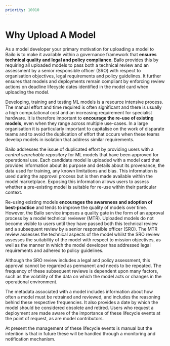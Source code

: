 ```yaml
---
priority: 10010
---
```



# Why Upload A Model

As a model developer your primary motivation for uploading a model to Bailo is to make it available within a governance
framework that **ensures technical quality and legal and policy compliance**. Bailo provides this by requiring all
uploaded models to pass both a technical review and an assessment by a senior responsible officer (SRO) with respect to
organisation objectives, legal requirements and policy guidelines. It further ensures that models and deployments remain
compliant by enforcing review actions on deadline lifecycle dates identified in the model card when uploading the model.

Developing, training and testing ML models is a resource intensive process. The manual effort and time required is often
significant and there is usually a high computational cost and an increasing requirement for specialist hardware. It is
therefore important to **encourage the re-use of existing models**, even when they range across multiple use-cases. In a
large organisation it is particularly important to capitalise on the work of disparate teams and to avoid the
duplication of effort that occurs when these teams develop models in isolation that address similar requirements.

Bailo addresses the issue of duplicated effort by providing users with a _central searchable repository_ for ML models
that have been approved for operational use. Each candidate model is uploaded with a model card that provides
information about its purpose and details about its provenance, the data used for training, any known limitations and
bias. This information is used during the approval process but is then made available within the model marketplace.
Exposing this information allows users to assess whether a pre-existing model is suitable for re-use within their
particular context.

Re-using existing models **encourages the awareness and adoption of best-practice** and tends to improve the quality of
models over time. However, the Bailo service imposes a quality gate in the form of an approval process by a model
technical reviewer (MTR). Uploaded models do not become visible to users until they have passed both this technical
review and a subsequent review by a senior responsible officer (SRO). The MTR review assesses the technical aspects of
the model whilst the SRO review assesses the suitability of the model with respect to mission objectives, as well as the
manner in which the model developer has addressed legal requirements and adhered to policy guidelines.

Although the SRO review includes a legal and policy assessment, this approval cannot be regarded as permanent and needs
to be repeated. The frequency of these subsequent reviews is dependent upon many factors, such as the volatility of the
data on which the model acts or changes in the operational environment.

The metadata associated with a model includes information about how often a model must be retrained and reviewed, and
includes the reasoning behind these respective frequencies. It also provides a date by which the model should be
considered obsolete and retired. Users who request a deployment are made aware of the importance of these lifecycle
events at the point of request, as are model contributors.

At present the management of these lifecycle events is manual but the intention is that in future these will be handled
through a monitoring and notification mechanism.


>
